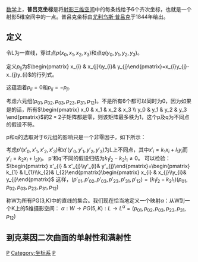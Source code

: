 [[数学|数学]]上，'''普吕克坐标'''是将[[射影空间|射影三维空间]]中的每条线给予6个齐次坐标，也就是一个射影5维空间中的一点。普吕克坐标由[[尤利乌斯·普吕克|尤利乌斯·普吕克]]于1844年给出。

==定义==

令L为一直线，穿过点<math>p(x_{0},x_{1},x_{2},x_{3})</math>和点<math>q(y_{0},y_{1},y_{2},y_{3})</math>。

定义<math>p_{ij}</math>为<math>\begin{pmatrix} x_{i} & x_{j}\\y_{i}& y_{j}\end{pmatrix}=x_{i}y_{j}-x_{j}y_{i}</math>的行列式。

这蕴涵着<math>p_{ii}=0</math>和<math>p_{ij}=-p_{ji}</math>.

考虑六元组<math>(p_{01},p_{02},p_{03},p_{23},p_{31},p_{12})</math>。不是所有6个都可以同时为0，因为如果是的话，所有<math>\begin{pmatrix} x_0 & x_1 & x_2 & x_3 \\ y_0 & y_1 & y_2 & y_3 \end{pmatrix}</math>的<math>2\times 2</math>子矩阵都是零，则该矩阵最多秩为1，这个p及q为不同点的假设不符。

p和q的选取对于6元组的影响只是一个非零因子，如下所示：

考虑<math>p'(x'_{0},x'_{1},x'_{2},x'_{3})</math>和<math>q'(y'_{0},y'_{1},y'_{2},y'_{3})</math>为L上不同点，其中<math>x'_{i}=k_{1}x_{i}+l_{1} y_{i}</math>而<math>y'_{i}=k_{2}x_{i}+l_{2} y_{i}</math>。 p'和q'不同的假设归结为<math>k_{1} l_{2}-k_{2}l_{1}\neq 0</math>。 可以检验：<math>\begin{pmatrix} x'_{i} & x'_{j}\\y'_{i}& y'_{j}\end{pmatrix}=\begin{pmatrix} k_{1} & l_{1}\\k_{2}& l_{2}\end{pmatrix}\begin{pmatrix} x_{i} & x_{j}\\y_{i}& y_{j}\end{pmatrix}</math>
这样，<math>(p'_{01},p'_{02},p'_{03},p'_{23},p'_{31},p'_{12})=(k_{1}l_{2}-k_{2}l_{1})(p_{01},p_{02},p_{03},p_{23},p_{31},p_{12}) </math> 

称W为所有PG(3,K)中的直线的集合。我们现在恰当地定义一个映射<math>\alpha</math>：从W到一个K上的5维摄影空间：
<math>\alpha : W\rightarrow PG(5,K):L\rightarrow L^{\alpha}=(p_{01},p_{02},p_{03},p_{23},p_{31},p_{12})</math>

==到克莱因二次曲面的单射性和满射性==

[[Category:射影几何|P]]
[[Category:坐标系|Category:坐标系]]
[[Category:多重线性代数|P]]
{{Stub}}